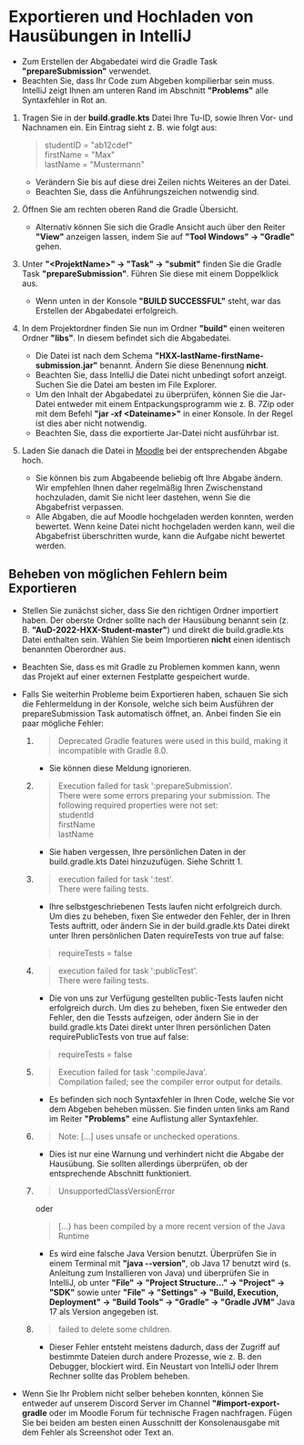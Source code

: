  # Exportieren und Hochladen von Hausübungen in IntelliJ

* Zum Erstellen der Abgabedatei wird die Gradle Task **"prepareSubmission"** verwendet.  
* Beachten Sie, dass Ihr Code zum Abgeben kompilierbar sein muss. IntelliJ zeigt Ihnen am unteren Rand im Abschnitt **"Problems"** alle Syntaxfehler in Rot an.

1. Tragen Sie in der **build.gradle.kts** Datei Ihre Tu-ID, sowie Ihren Vor- und Nachnamen ein. Ein Eintrag sieht z. B. wie folgt aus:
   > studentID = "ab12cdef"  
   > firstName = "Max"  
   > lastName = "Mustermann"

   * Verändern Sie bis auf diese drei Zeilen nichts Weiteres an der Datei.
   * Beachten Sie, dass die Anführungszeichen notwendig sind.


2. Öffnen Sie am rechten oberen Rand die Gradle Übersicht.  
   * Alternativ können Sie sich die Gradle Ansicht auch über den Reiter **"View"** anzeigen lassen, indem Sie auf **"Tool Windows" -> "Gradle"** gehen.  


3. Unter **"<ProjektName\>" -> "Task" -> "submit"** finden Sie die Gradle Task **"prepareSubmission"**. Führen Sie diese mit einem Doppelklick aus.
   * Wenn unten in der Konsole **"BUILD SUCCESSFUL"** steht, war das Erstellen der Abgabedatei erfolgreich.  


4. In dem Projektordner finden Sie nun im Ordner **"build"** einen weiteren Ordner **"libs"**. In diesem befindet sich die Abgabedatei.
   * Die Datei ist nach dem Schema **"HXX-lastName-firstName-submission.jar"** benannt. Ändern Sie diese Benennung **nicht**.
   * Beachten Sie, dass IntelliJ die Datei nicht unbedingt sofort anzeigt. Suchen Sie die Datei am besten im File Explorer.
   * Um den Inhalt der Abgabedatei zu überprüfen, können Sie die Jar-Datei entweder mit einem Entpackungsprogramm wie z. B. 7Zip oder mit dem Befehl **"jar -xf <Dateiname\>"** in einer Konsole. In der Regel ist dies aber nicht notwendig.
   * Beachten Sie, dass die exportierte Jar-Datei nicht ausführbar ist.


5. Laden Sie danach die Datei in <ins> <a href="https://moodle.informatik.tu-darmstadt.de/course/view.php?id=1169" target="_blank">Moodle</a></ins> bei der entsprechenden Abgabe hoch.
   * Sie können bis zum Abgabeende beliebig oft Ihre Abgabe ändern. Wir empfehlen Ihnen daher regelmäßig Ihren Zwischenstand hochzuladen, damit Sie nicht leer dastehen, wenn Sie die Abgabefrist verpassen. 
   * Alle Abgaben, die auf Moodle hochgeladen werden konnten, werden bewertet. Wenn keine Datei nicht hochgeladen werden kann, weil die Abgabefrist überschritten wurde, kann die Aufgabe nicht bewertet werden.


## Beheben von möglichen Fehlern beim Exportieren

* Stellen Sie zunächst sicher, dass Sie den richtigen Ordner importiert haben. Der oberste Ordner sollte nach der Hausübung benannt sein (z. B. **"AuD-2022-HXX-Student-master"**) und direkt die build.gradle.kts Datei enthalten sein. Wählen Sie beim Importieren **nicht** einen identisch benannten Oberordner aus.
* Beachten Sie, dass es mit Gradle zu Problemen kommen kann, wenn das Projekt auf einer externen Festplatte gespeichert wurde.
* Falls Sie weiterhin Probleme beim Exportieren haben, schauen Sie sich die Fehlermeldung in der Konsole, welche sich beim Ausführen der prepareSubmission Task automatisch öffnet, an. Anbei finden Sie ein paar mögliche Fehler:  
   

   1. > Deprecated Gradle features were used in this build, making it incompatible with Gradle 8.0.
      
      * Sie können diese Meldung ignorieren.


   2. > Execution failed for task ':prepareSubmission'.  
      > There were some errors preparing your submission. The following required properties were not set:  
      > studentId  
      > firstName  
      > lastName  

      * Sie haben vergessen, Ihre persönlichen Daten in der build.gradle.kts Datei hinzuzufügen. Siehe Schritt 1.


   3. > execution failed for task ':test'.  
      > There were failing tests.  

      * Ihre selbstgeschriebenen Tests laufen nicht erfolgreich durch. Um dies zu beheben, fixen Sie entweder den Fehler, der in Ihren Tests auftritt, oder ändern Sie in der build.gradle.kts Datei direkt unter Ihren persönlichen Daten requireTests von true auf false:
      > requireTests = false


   4. > execution failed for task ':publicTest'.  
      > There were failing tests.  

      * Die von uns zur Verfügung gestellten public-Tests laufen nicht erfolgreich durch. Um dies zu beheben, fixen Sie entweder den Fehler, den die Tessts aufzeigen, oder ändern Sie in der build.gradle.kts Datei direkt unter Ihren persönlichen Daten requirePublicTests von true auf false:
      > requireTests = false


   5. > Execution failed for task ':compileJava'.  
      > Compilation failed; see the compiler error output for details.

      * Es befinden sich noch Syntaxfehler in Ihren Code, welche Sie vor dem Abgeben beheben müssen. Sie finden unten links am Rand im Reiter **"Problems"** eine Auflistung aller Syntaxfehler.


   6. > Note: \[...\] uses unsafe or unchecked operations.

      * Dies ist nur eine Warnung und verhindert nicht die Abgabe der Hausübung. Sie sollten allerdings überprüfen, ob der entsprechende Abschnitt funktioniert.
   

   7. > UnsupportedClassVersionError

      oder

      > \[...\} has been compiled by a more recent version of the Java Runtime
      
      * Es wird eine falsche Java Version benutzt. Überprüfen Sie in einem Terminal mit **"java --version"**, ob Java 17 benutzt wird (s. Anleitung zum Installieren von Java) und überprüfen Sie in IntelliJ, ob unter **"File" -> "Project Structure..." -> "Project" -> "SDK"** sowie unter **"File" -> "Settings" -> "Build, Execution, Deployment" -> "Build Tools" -> "Gradle" -> "Gradle JVM"** Java 17 als Version angegeben ist.


   8. > failed to delete some children.
      
      * Dieser Fehler entsteht meistens dadurch, dass der Zugriff auf bestimmte Dateien durch andere Prozesse, wie z. B. den Debugger, blockiert wird. Ein Neustart von IntelliJ oder Ihrem Rechner sollte das Problem beheben.
   

* Wenn Sie Ihr Problem nicht selber beheben konnten, können Sie entweder auf unserem Discord Server im Channel **"\#import-export-gradle** oder im Moodle Forum für technische Fragen nachfragen. Fügen Sie bei beiden am besten einen Ausschnitt der Konsolenausgabe mit dem Fehler als Screenshot oder Text an.